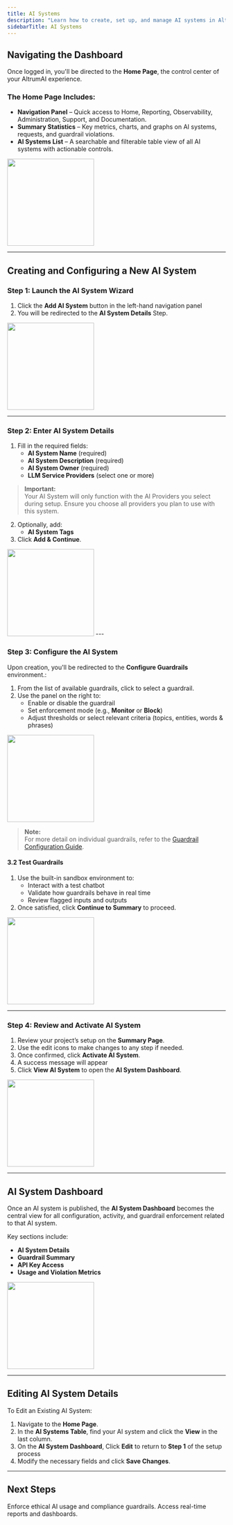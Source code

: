 ```yaml
---
title: AI Systems
description: "Learn how to create, set up, and manage AI systems in AltrumAI"
sidebarTitle: AI Systems
---
```


## Navigating the Dashboard

Once logged in, you'll be directed to the **Home Page**, the control center of your AltrumAI experience.

### The Home Page Includes:
- **Navigation Panel** – Quick access to Home, Reporting, Observability, Administration, Support, and Documentation.
- **Summary Statistics** – Key metrics, charts, and graphs on AI systems, requests, and guardrail violations.
- **AI Systems List** – A searchable and filterable table view of all AI systems with actionable controls.

<img height="200" src="/images/ai-systems/nebula-home.png" />

---

## Creating and Configuring a New AI System

### Step 1: Launch the AI System Wizard

1. Click the **Add AI System** button in the left-hand navigation panel
2. You will be redirected to the **AI System Details** Step.

<img height="200" src="/images/ai-systems/add-ai-system-button.png" />

---

### Step 2: Enter AI System Details

1. Fill in the required fields:
   - **AI System Name** (required)
   - **AI System Description** (required)
   - **AI System Owner** (required)
   - **LLM Service Providers** (select one or more)
> **Important:**  
> Your AI System will only function with the AI Providers you select during setup. Ensure you choose all providers you plan to use with this system.
2. Optionally, add:
   - **AI System Tags**
3. Click **Add & Continue**.

<img height="200" src="/images/ai-systems/add-ai-system-wizard.png" />
---

### Step 3: Configure the AI System

Upon creation, you'll be redirected to the **Configure Guardrails** environment.:

1. From the list of available guardrails, click to select a guardrail.
2. Use the panel on the right to:
   - Enable or disable the guardrail
   - Set enforcement mode (e.g., **Monitor** or **Block**)
   - Adjust thresholds or select relevant criteria (topics, entities, words & phrases)

<img height="200" src="/images/ai-systems/guardrails.png" />

> **Note:**  
> For more detail on individual guardrails, refer to the [Guardrail Configuration Guide](/guardrails).

#### 3.2 Test Guardrails

1. Use the built-in sandbox environment to:
   - Interact with a test chatbot
   - Validate how guardrails behave in real time
   - Review flagged inputs and outputs
2. Once satisfied, click **Continue to Summary** to proceed.

<img height="200" src="/images/ai-systems/test-guardrails.png" />

---

### Step 4: Review and Activate AI System

1. Review your project’s setup on the **Summary Page**.
2. Use the edit icons to make changes to any step if needed.
3. Once confirmed, click **Activate AI System**.
4. A success message will appear
5. Click **View AI System** to open the **AI System Dashboard**.

<img height="200" src="/images/ai-systems/summary.png" />

---

## AI System Dashboard

Once an AI system is published, the **AI System Dashboard** becomes the central view for all configuration, activity, and guardrail enforcement related to that AI system.

Key sections include:
- **AI System Details**
- **Guardrail Summary**
- **API Key Access**
- **Usage and Violation Metrics**

<img height="200" src="/images/ai-systems/system-dashboard.png" />

---

## Editing AI System Details

To Edit an Existing AI System:

1. Navigate to the **Home Page**.
2. In the **AI Systems Table**, find your AI system and click the **View** in the last column.
3. On the **AI System Dashboard**, Click **Edit** to return to **Step 1** of the setup process
4. Modify the necessary fields and click **Save Changes**.

---

## Next Steps

<CardGroup cols={2}>
  <Card
    title="Configure Guardrails"
    icon="shield"
    href="/product-guide/policies"
  >
    Enforce ethical AI usage and compliance guardrails.
  </Card>
  <Card
    title="Analyse reports"
    icon="chart-line"
    href="/product-guide/reporting"
  >
    Access real-time reports and dashboards.
  </Card>
</CardGroup>
